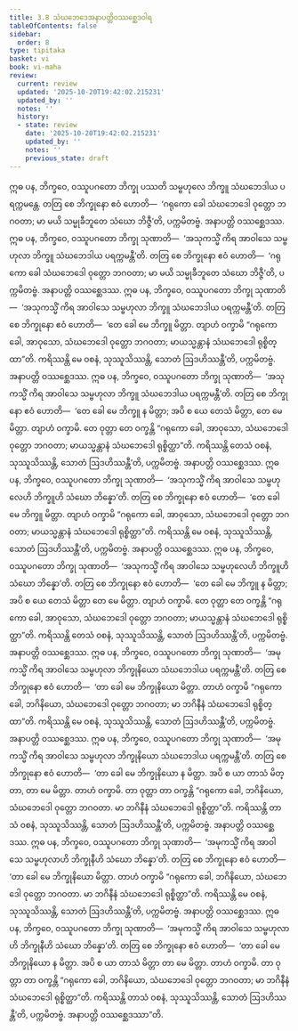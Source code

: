 ```yaml
---
title: 3.8 သံဃဘေဒေအနာပတ္တိဝဿစ္ဆေဒဝါရ
tableOfContents: false
sidebar:
  order: 8
type: tipitaka
basket: vi
book: vi-maha
review:
  current: review
  updated: '2025-10-20T19:42:02.215231'
  updated_by: ''
  notes: ''
  history:
  - state: review
    date: '2025-10-20T19:42:02.215231'
    updated_by: ''
    notes: ''
    previous_state: draft
---
```



<DynamicBreadcrumb />


<ReviewStatus review={frontmatter.review} showDetails={true} />

<HypothesisAnnotation frontmatter={frontmatter} />

<Division number="202" book="vi-maha" e="ch" v="3" p="209">

<Paragraph number="896" book="vi-maha">
ဣဓ ပန, ဘိက္ခဝေ, ဝဿူပဂတော ဘိက္ခု ပဿတိ သမ္ဗဟုလေ ဘိက္ခူ သံဃဘေဒါယ ပရက္ကမန္တေ. တတြ စေ ဘိက္ခုနော ဧဝံ ဟောတိ—  ‘ဂရုကော ခေါ သံဃဘေဒေါ ဝုတ္တော ဘဂဝတာ; မာ မယိ သမ္မုခီဘူတေ သံဃော ဘိဇ္ဇီ’တိ, ပက္ကမိတဗ္ဗံ. အနာပတ္တိ ဝဿစ္ဆေဒဿ.
</Paragraph>

<Paragraph number="897" book="vi-maha">
ဣဓ ပန, ဘိက္ခဝေ, ဝဿူပဂတော ဘိက္ခု သုဏာတိ—  ‘အသုကသ္မိံ ကိရ အာဝါသေ သမ္ဗဟုလာ ဘိက္ခူ သံဃဘေဒါယ ပရက္ကမန္တီ’တိ. တတြ စေ ဘိက္ခုနော ဧဝံ ဟောတိ—  ‘ဂရုကော ခေါ သံဃဘေဒေါ ဝုတ္တော ဘဂဝတာ; မာ မယိ သမ္မုခီဘူတေ သံဃော ဘိဇ္ဇီ’တိ, ပက္ကမိတဗ္ဗံ. အနာပတ္တိ ဝဿစ္ဆေဒဿ.
</Paragraph>

<Paragraph number="898" book="vi-maha">
ဣဓ ပန, ဘိက္ခဝေ, ဝဿူပဂတော ဘိက္ခု သုဏာတိ—  ‘အသုကသ္မိံ ကိရ အာဝါသေ သမ္ဗဟုလာ ဘိက္ခူ သံဃဘေဒါယ ပရက္ကမန္တီ’တိ. တတြ စေ ဘိက္ခုနော ဧဝံ ဟောတိ—  ‘တေ ခေါ မေ ဘိက္ခူ မိတ္တာ. တျာဟံ ဝက္ခာမိ “ဂရုကော ခေါ, အာဝုသော, သံဃဘေဒေါ ဝုတ္တော ဘဂဝတာ; မာယသ္မန္တာနံ သံဃဘေဒေါ ရုစ္စိတ္ထာ”တိ. ကရိဿန္တိ မေ ဝစနံ, သုဿူသိဿန္တိ, သောတံ ဩဒဟိဿန္တီ’တိ, ပက္ကမိတဗ္ဗံ. အနာပတ္တိ ဝဿစ္ဆေဒဿ.
</Paragraph>

<Paragraph number="899" book="vi-maha">
ဣဓ ပန, ဘိက္ခဝေ, ဝဿူပဂတော ဘိက္ခု သုဏာတိ—  ‘အသုကသ္မိံ ကိရ အာဝါသေ သမ္ဗဟုလာ ဘိက္ခူ သံဃဘေဒါယ ပရက္ကမန္တီ’တိ. တတြ စေ ဘိက္ခုနော ဧဝံ ဟောတိ—  ‘တေ ခေါ မေ ဘိက္ခူ န မိတ္တာ; အပိ စ ယေ တေသံ မိတ္တာ, တေ မေ မိတ္တာ. တျာဟံ ဝက္ခာမိ. တေ ဝုတ္တာ တေ ဝက္ခန္တိ “ဂရုကော ခေါ, အာဝုသော, သံဃဘေဒေါ ဝုတ္တော ဘဂဝတာ; မာယသ္မန္တာနံ သံဃဘေဒေါ ရုစ္စိတ္ထာ”တိ. ကရိဿန္တိ တေသံ ဝစနံ, သုဿူသိဿန္တိ, သောတံ ဩဒဟိဿန္တီ’တိ, ပက္ကမိတဗ္ဗံ. အနာပတ္တိ ဝဿစ္ဆေဒဿ.
</Paragraph>

<Paragraph number="900" book="vi-maha">
ဣဓ ပန, ဘိက္ခဝေ, ဝဿူပဂတော ဘိက္ခု သုဏာတိ—  ‘အသုကသ္မိံ ကိရ အာဝါသေ သမ္ဗဟုလေဟိ ဘိက္ခူဟိ သံဃော ဘိန္နော’တိ. တတြ စေ ဘိက္ခုနော ဧဝံ ဟောတိ—  ‘တေ ခေါ မေ ဘိက္ခူ မိတ္တာ. တျာဟံ ဝက္ခာမိ “ဂရုကော ခေါ, အာဝုသော, သံဃဘေဒေါ ဝုတ္တော ဘဂဝတာ; မာယသ္မန္တာနံ သံဃဘေဒေါ ရုစ္စိတ္ထာ”တိ. ကရိဿန္တိ မေ ဝစနံ, သုဿူသိဿန္တိ, သောတံ ဩဒဟိဿန္တီ’တိ, ပက္ကမိတဗ္ဗံ. အနာပတ္တိ ဝဿစ္ဆေဒဿ.
</Paragraph>

<Paragraph number="901" book="vi-maha">
ဣဓ ပန, ဘိက္ခဝေ, ဝဿူပဂတော ဘိက္ခု သုဏာတိ—  ‘အသုကသ္မိံ ကိရ အာဝါသေ သမ္ဗဟုလေဟိ ဘိက္ခူဟိ သံဃော ဘိန္နော’တိ. တတြ စေ ဘိက္ခုနော ဧဝံ ဟောတိ—  ‘တေ ခေါ မေ ဘိက္ခူ န မိတ္တာ; အပိ စ ယေ တေသံ မိတ္တာ တေ မေ မိတ္တာ. တျာဟံ ဝက္ခာမိ. တေ ဝုတ္တာ တေ ဝက္ခန္တိ “ဂရုကော ခေါ, အာဝုသော, သံဃဘေဒေါ ဝုတ္တော ဘဂဝတာ; မာယသ္မန္တာနံ သံဃဘေဒေါ ရုစ္စိတ္ထာ”တိ. ကရိဿန္တိ တေသံ ဝစနံ, သုဿူသိဿန္တိ, သောတံ ဩဒဟိဿန္တီ’တိ, ပက္ကမိတဗ္ဗံ. အနာပတ္တိ ဝဿစ္ဆေဒဿ.
</Paragraph>

<Paragraph number="902" book="vi-maha">
ဣဓ ပန, ဘိက္ခဝေ, ဝဿူပဂတော ဘိက္ခု သုဏာတိ—  ‘အမုကသ္မိံ ကိရ အာဝါသေ သမ္ဗဟုလာ ဘိက္ခုနိယော သံဃဘေဒါယ ပရက္ကမန္တီ’တိ. တတြ စေ ဘိက္ခုနော ဧဝံ ဟောတိ—  ‘တာ ခေါ မေ ဘိက္ခုနိယော မိတ္တာ. တာဟံ ဝက္ခာမိ “ဂရုကော ခေါ, ဘဂိနိယော, သံဃဘေဒေါ ဝုတ္တော ဘဂဝတာ; မာ ဘဂိနီနံ သံဃဘေဒေါ ရုစ္စိတ္ထာ”တိ. ကရိဿန္တိ မေ ဝစနံ, သုဿူသိဿန္တိ, သောတံ ဩဒဟိဿန္တီ’တိ, ပက္ကမိတဗ္ဗံ. အနာပတ္တိ ဝဿစ္ဆေဒဿ.
</Paragraph>

<Paragraph number="903" book="vi-maha">
ဣဓ ပန, ဘိက္ခဝေ, ဝဿူပဂတော ဘိက္ခု သုဏာတိ—  ‘အမုကသ္မိံ ကိရ အာဝါသေ သမ္ဗဟုလာ ဘိက္ခုနိယော သံဃဘေဒါယ ပရက္ကမန္တီ’တိ. တတြ စေ ဘိက္ခုနော ဧဝံ ဟောတိ—  ‘တာ ခေါ မေ ဘိက္ခုနိယော န မိတ္တာ. အပိ စ ယာ တာသံ မိတ္တာ, တာ မေ မိတ္တာ. တာဟံ ဝက္ခာမိ. တာ ဝုတ္တာ တာ ဝက္ခန္တိ “ဂရုကော ခေါ, ဘဂိနိယော, သံဃဘေဒေါ ဝုတ္တော ဘဂဝတာ. မာ ဘဂိနီနံ သံဃဘေဒေါ ရုစ္စိတ္ထာ”တိ. ကရိဿန္တိ တာသံ ဝစနံ, သုဿူသိဿန္တိ, သောတံ ဩဒဟိဿန္တီ’တိ, ပက္ကမိတဗ္ဗံ. အနာပတ္တိ ဝဿစ္ဆေဒဿ.
</Paragraph>

<Paragraph number="904" book="vi-maha">
ဣဓ ပန, ဘိက္ခဝေ, ဝဿူပဂတော ဘိက္ခု သုဏာတိ—  ‘အမုကသ္မိံ ကိရ အာဝါသေ သမ္ဗဟုလာဟိ ဘိက္ခုနီဟိ သံဃော ဘိန္နော’တိ. တတြ စေ ဘိက္ခုနော ဧဝံ ဟောတိ—  ‘တာ ခေါ မေ ဘိက္ခုနိယော မိတ္တာ. တာဟံ ဝက္ခာမိ “ဂရုကော ခေါ, ဘဂိနိယော, သံဃဘေဒေါ ဝုတ္တော ဘဂဝတာ. မာ ဘဂိနီနံ သံဃဘေဒေါ ရုစ္စိတ္ထာ”တိ. ကရိဿန္တိ မေ ဝစနံ, သုဿူသိဿန္တိ, သောတံ ဩဒဟိဿန္တီ’တိ, ပက္ကမိတဗ္ဗံ. အနာပတ္တိ ဝဿစ္ဆေဒဿ.
</Paragraph>

<Paragraph number="905" book="vi-maha">
ဣဓ ပန, ဘိက္ခဝေ, ဝဿူပဂတော ဘိက္ခု သုဏာတိ—  ‘အမုကသ္မိံ ကိရ အာဝါသေ သမ္ဗဟုလာဟိ ဘိက္ခုနီဟိ သံဃော ဘိန္နော’တိ. တတြ စေ ဘိက္ခုနော ဧဝံ ဟောတိ—  ‘တာ ခေါ မေ ဘိက္ခုနိယော န မိတ္တာ. အပိ စ ယာ တာသံ မိတ္တာ တာ မေ မိတ္တာ. တာဟံ ဝက္ခာမိ. တာ ဝုတ္တာ တာ ဝက္ခန္တိ “ဂရုကော ခေါ, ဘဂိနိယော, သံဃဘေဒေါ ဝုတ္တော ဘဂဝတာ; မာ ဘဂိနီနံ သံဃဘေဒေါ ရုစ္စိတ္ထာ”တိ. ကရိဿန္တိ တာသံ ဝစနံ, သုဿူသိဿန္တိ, သောတံ ဩဒဟိဿန္တီ’တိ, ပက္ကမိတဗ္ဗံ. အနာပတ္တိ ဝဿစ္ဆေဒဿာ”တိ.
</Paragraph>
</Division>
